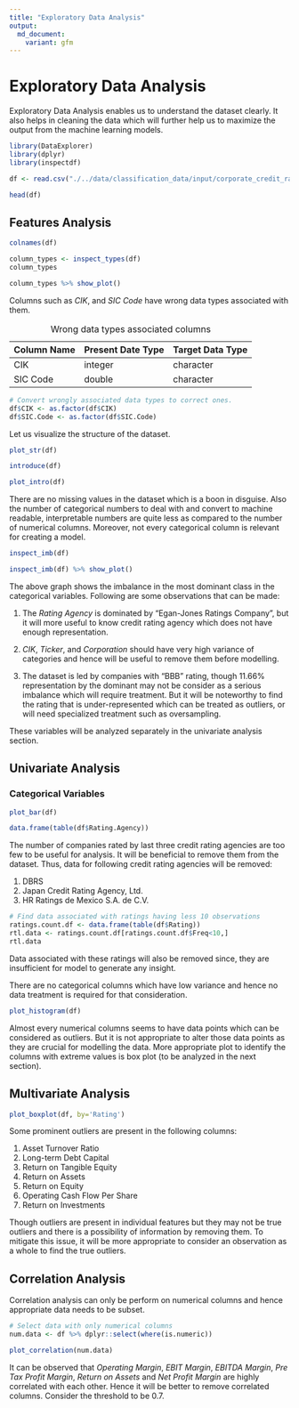 ```yaml
---
title: "Exploratory Data Analysis"
output:
  md_document:
    variant: gfm
---
```


# Exploratory Data Analysis

Exploratory Data Analysis enables us to understand the dataset clearly. It also helps in cleaning the data which will further help us to maximize the output from the machine learning models.

```r
library(DataExplorer)
library(dplyr)
library(inspectdf)
```

```r
df <- read.csv("./../data/classification_data/input/corporate_credit_rating.csv")
```

```r
head(df)
```

## Features Analysis

```r
colnames(df)
```

```r
column_types <- inspect_types(df)
column_types
```

```r
column_types %>% show_plot()
```

Columns such as *CIK*, and *SIC Code* have wrong data types associated with them.

| Column Name | Present Date Type | Target Data Type |
|-------------|-------------------|------------------|
| CIK         | integer           | character        |
| SIC Code    | double            | character        |

: Wrong data types associated columns

```r
# Convert wrongly associated data types to correct ones.
df$CIK <- as.factor(df$CIK)
df$SIC.Code <- as.factor(df$SIC.Code)
```

Let us visualize the structure of the dataset.

```r
plot_str(df)
```

```r
introduce(df)
```

```r
plot_intro(df)
```

There are no missing values in the dataset which is a boon in disguise. Also the number of categorical numbers to deal with and convert to machine readable, interpretable numbers are quite less as compared to the number of numerical columns. Moreover, not every categorical column is relevant for creating a model.

```r
inspect_imb(df)
```

```r
inspect_imb(df) %>% show_plot()
```

The above graph shows the imbalance in the most dominant class in the categorical variables. Following are some observations that can be made:

1.  The *Rating Agency* is dominated by "Egan-Jones Ratings Company", but it will more useful to know credit rating agency which does not have enough representation.

2.  *CIK*, *Ticker*, and *Corporation* should have very high variance of categories and hence will be useful to remove them before modelling.

3.  The dataset is led by companies with "BBB" rating, though 11.66% representation by the dominant may not be consider as a serious imbalance which will require treatment. But it will be noteworthy to find the rating that is under-represented which can be treated as outliers, or will need specialized treatment such as oversampling.

These variables will be analyzed separately in the univariate analysis section.

## Univariate Analysis

### Categorical Variables

```r
plot_bar(df)
```

```r
data.frame(table(df$Rating.Agency))
```

The number of companies rated by last three credit rating agencies are too few to be useful for analysis. It will be beneficial to remove them from the dataset. Thus, data for following credit rating agencies will be removed:

1.  DBRS
2.  Japan Credit Rating Agency, Ltd.
3.  HR Ratings de Mexico S.A. de C.V.

```r
# Find data associated with ratings having less 10 observations
ratings.count.df <- data.frame(table(df$Rating))
rtl.data <- ratings.count.df[ratings.count.df$Freq<10,]
rtl.data
```

Data associated with these ratings will also be removed since, they are insufficient for model to generate any insight.

There are no categorical columns which have low variance and hence no data treatment is required for that consideration.

```r
plot_histogram(df)
```

Almost every numerical columns seems to have data points which can be considered as outliers. But it is not appropriate to alter those data points as they are crucial for modelling the data. More appropriate plot to identify the columns with extreme values is box plot (to be analyzed in the next section).

## Multivariate Analysis

```r
plot_boxplot(df, by='Rating')
```

Some prominent outliers are present in the following columns:

1.  Asset Turnover Ratio
2.  Long-term Debt Capital
3.  Return on Tangible Equity
4.  Return on Assets
5.  Return on Equity
6.  Operating Cash Flow Per Share
7.  Return on Investments

Though outliers are present in individual features but they may not be true outliers and there is a possibility of information by removing them. To mitigate this issue, it will be more appropriate to consider an observation as a whole to find the true outliers.

## Correlation Analysis

Correlation analysis can only be perform on numerical columns and hence appropriate data needs to be subset.

```r
# Select data with only numerical columns
num.data <- df %>% dplyr::select(where(is.numeric))
```

```r
plot_correlation(num.data)
```

It can be observed that *Operating Margin*, *EBIT Margin*, *EBITDA Margin*, *Pre Tax Profit Margin*, *Return on Assets* and *Net Profit Margin* are highly correlated with each other. Hence it will be better to remove correlated columns. Consider the threshold to be 0.7.
